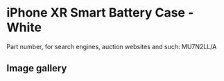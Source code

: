 
# iPhone XR Smart Battery Case - White

Part number, for search engines, auction websites and such: MU7N2LL/A

## Image gallery

<div style={{ width: "768px" }}>
  <GalleryComponent
    images={[
      {
        original: "/everysource/MU7N2.png",
        thumbnail: "/everypreview/MU7N2.png",
      },
      {
        original: "/everysource/MU7N2_AV2.png",
        thumbnail: "/everypreview/MU7N2_AV2.png",
      },
      {
        original: "/everysource/MU7N2_AV3.png",
        thumbnail: "/everypreview/MU7N2_AV3.png",
      },
      {
        original: "/everysource/MU7N2_AV4.png",
        thumbnail: "/everypreview/MU7N2_AV4.png",
      },
      {
        original: "/everysource/MU7N2_AV5.png",
        thumbnail: "/everypreview/MU7N2_AV5.png",
      },
      {
        original: "/everysource/MU7N2_AV6.png",
        thumbnail: "/everypreview/MU7N2_AV6.png",
      },
      {
        original: "/everysource/MU7N2_AV7.png",
        thumbnail: "/everypreview/MU7N2_AV7.png",
      },
      {
        original: "/everysource/MU7N2_AV8.png",
        thumbnail: "/everypreview/MU7N2_AV8.png",
      },
      {
        original: "/everysource/MU7N2_AV9.png",
        thumbnail: "/everypreview/MU7N2_AV9.png",
      }
    ]}
  />
</div>